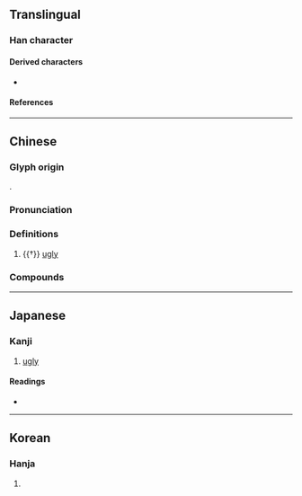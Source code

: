 {{also|隹}}
{{character info/new}}
==Translingual==

===Han character===
{{Han char|rn=9|rad=人|as=08|sn=10|four=20214|canj=OOG,XOOG|ids=⿰亻隹}}

====Derived characters====
* {{l|mul|[[雁]], [[䧹]], [[𠥔]], [[𤸰]], [[𨿳]], [[𪜤]], [[𡠓]], [[𮥸]], [[𨶊]], [[𪴳]], [[𦢻]]}}

====References====
{{Han ref|kx=0108.110|dkj=00782|dj=0231.010|hdz=10180.010|uh=5020}}

----

==Chinese==
{{zh-forms|alt=婎,𠈆}}

===Glyph origin===
{{Han etym}}
{{Han compound|人|隹|ls=psc|c1=s|c2=p|t1=person}}.

===Pronunciation===
{{zh-pron
|m=huī,suī,2nb=variant
|c=seoi1
|mc=y
|oc=y
|ma=
|cat=a
}}

===Definitions===
{{zh-hanzi}}

# {{†}} [[ugly]]

===Compounds===
{{zh-der|仳倠|倠醜}}

----

==Japanese==

===Kanji===
{{ja-kanji|grade=|rs=人08}}

# [[ugly]]

====Readings====
* {{ja-readings|on=[[き]] (ki)|kun=[[みにくい]] (minikui)}}

----

==Korean==

===Hanja===
{{ko-hanja|hangeul=휴|rv=hyu|mr=hyu}}

# {{rfdef|ko|sort=人08}}